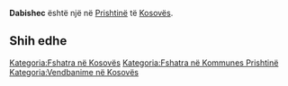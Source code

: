 {{Fshat në 
 | Emri                = Dabishec
 | EmriAlt                = 
 | NAME_SHORT_FORM=      
 | NAME_GENERIC=      
 | NAME_SORT_NAME_RO=      DABISHEC
 | FULL_NAME_RO = Dabishec
 | FULL_NAME_ND_RO=Dabishec
 | SORT_NAME_RG=DABISHEC
 | FULL_NAME_RG=Dabishec
 | FULL_NAME_ND_RG=Dabishec
 | SRP_NAME_SHORT_FORM=      
 | SRP_NAME_GENERIC=      
 | SRP_NAME_SORT_NAME_RO=      
 | SRP_FULL_NAME_RO = 
 | SRP_FULL_NAME_ND_RO=
 | SRP_SORT_NAME_RG=
 | SRP_FULL_NAME_RG=
 | SRP_FULL_NAME_ND_RG=
 | Emri (Rasa dhanore) = 
 | Figura              = 
 | Shteti              = Kosovo
 | Komuna              = Prishtinë
 | Kodi postar         = 
 | Sipërfaqja          = 

 | Popullsia           = 

 | Regj. i popullsisë  = 
 | Dend. e popullsisë  = 
 | Faqja zyrtare       = 
 <!--- Koordinatat ----> 
 | Gjerësia            = 42.728611
 | Gjatësia            = 21.433889
 | Lartësia            = 
}}
'''Dabishec''' është një [[]] në [[Prishtinë]] të [[Kosovës]].

<!-- == Gjeografia == -->
<!-- == Historia == -->
<!-- == Demografia == -->
== Shih edhe ==
{{Komuna Prishtinë}}
{{Kosovo-Administrata-Cung}}

[[Kategoria:Fshatra në Kosovës]]
[[Kategoria:Fshatra në Kommunes Prishtinë]]
[[Kategoria:Vendbanime në Kosovës]]